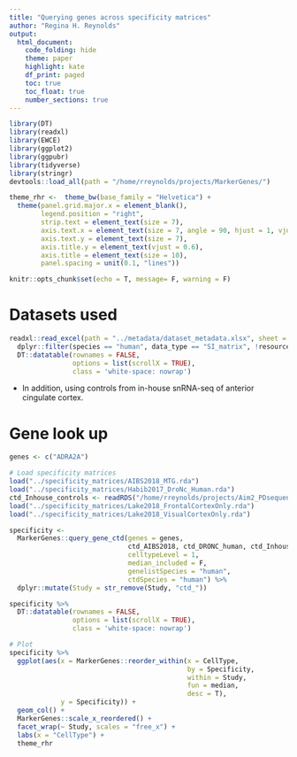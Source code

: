 ```yaml
---
title: "Querying genes across specificity matrices"
author: "Regina H. Reynolds"
output: 
  html_document:
    code_folding: hide
    theme: paper
    highlight: kate
    df_print: paged
    toc: true
    toc_float: true
    number_sections: true
---
```


```r

library(DT)
library(readxl)
library(EWCE)
library(ggplot2)
library(ggpubr)
library(tidyverse)
library(stringr)
devtools::load_all(path = "/home/rreynolds/projects/MarkerGenes/")

theme_rhr <-  theme_bw(base_family = "Helvetica") + 
  theme(panel.grid.major.x = element_blank(),
        legend.position = "right",
        strip.text = element_text(size = 7),
        axis.text.x = element_text(size = 7, angle = 90, hjust = 1, vjust = 0.5),
        axis.text.y = element_text(size = 7),
        axis.title.y = element_text(vjust = 0.6),
        axis.title = element_text(size = 10),
        panel.spacing = unit(0.1, "lines"))

knitr::opts_chunk$set(echo = T, message= F, warning = F)
```

# Datasets used
```r

readxl::read_excel(path = "../metadata/dataset_metadata.xlsx", sheet = "Data") %>% 
  dplyr::filter(species == "human", data_type == "SI_matrix", !resource_name %in% c("AIBS2017_MTG", "Agarwal2020_SNIG", "Agarwal2020_CRTX")) %>% 
  DT::datatable(rownames = FALSE,
                options = list(scrollX = TRUE),
                class = 'white-space: nowrap')

```
- In addition, using controls from in-house snRNA-seq of anterior cingulate cortex.

# Gene look up
```r

genes <- c("ADRA2A")

# Load specificity matrices
load("../specificity_matrices/AIBS2018_MTG.rda")
load("../specificity_matrices/Habib2017_DroNc_Human.rda")
ctd_Inhouse_controls <- readRDS("/home/rreynolds/projects/Aim2_PDsequencing_wd/results/snRNA/specificity_matrices/2020_March/ctd_Control.rds")
load("../specificity_matrices/Lake2018_FrontalCortexOnly.rda")
load("../specificity_matrices/Lake2018_VisualCortexOnly.rda")

specificity <- 
  MarkerGenes::query_gene_ctd(genes = genes,
                              ctd_AIBS2018, ctd_DRONC_human, ctd_Inhouse_controls, ctd_BlueLake2018_FrontalCortexOnly, ctd_BlueLake2018_VisualCortexOnly,
                              celltypeLevel = 1, 
                              median_included = F,
                              genelistSpecies = "human", 
                              ctdSpecies = "human") %>% 
  dplyr::mutate(Study = str_remove(Study, "ctd_"))

specificity %>% 
  DT::datatable(rownames = FALSE,
                options = list(scrollX = TRUE),
                class = 'white-space: nowrap')

```
```r
# Plot
specificity %>% 
  ggplot(aes(x = MarkerGenes::reorder_within(x = CellType, 
                                             by = Specificity, 
                                             within = Study, 
                                             fun = median, 
                                             desc = T), 
             y = Specificity)) + 
  geom_col() +
  MarkerGenes::scale_x_reordered() +
  facet_wrap(~ Study, scales = "free_x") + 
  labs(x = "CellType") +
  theme_rhr

```

